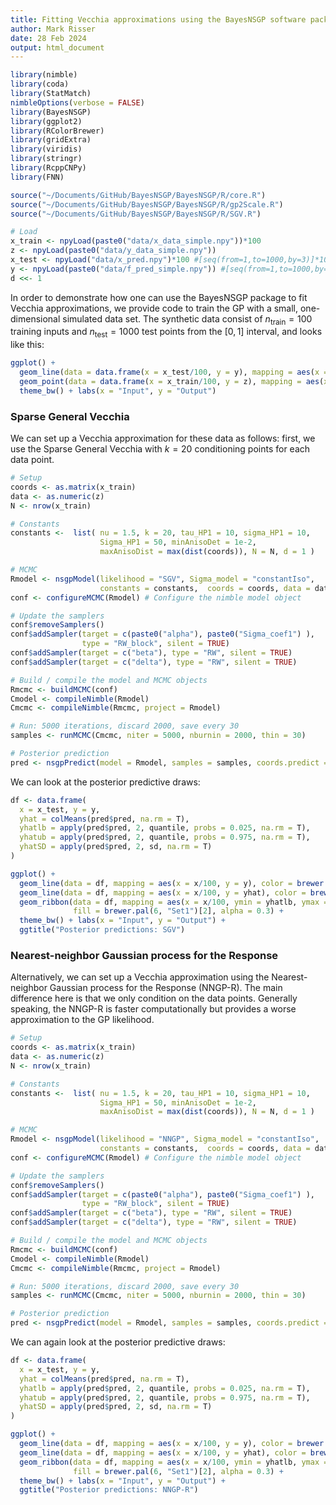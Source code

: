 ```yaml
---
title: Fitting Vecchia approximations using the BayesNSGP software package
author: Mark Risser
date: 28 Feb 2024 
output: html_document
---
```


```r
library(nimble)
library(coda)
library(StatMatch)
nimbleOptions(verbose = FALSE)
library(BayesNSGP)
library(ggplot2)
library(RColorBrewer)
library(gridExtra)
library(viridis)
library(stringr)
library(RcppCNPy)
library(FNN)

source("~/Documents/GitHub/BayesNSGP/BayesNSGP/R/core.R")
source("~/Documents/GitHub/BayesNSGP/BayesNSGP/R/gp2Scale.R")
source("~/Documents/GitHub/BayesNSGP/BayesNSGP/R/SGV.R")

# Load
x_train <- npyLoad(paste0("data/x_data_simple.npy"))*100
z <- npyLoad(paste0("data/y_data_simple.npy"))
x_test <- npyLoad("data/x_pred.npy")*100 #[seq(from=1,to=1000,by=3)]*100
y <- npyLoad(paste0("data/f_pred_simple.npy")) #[seq(from=1,to=1000,by=3)]
d <<- 1
```

In order to demonstrate how one can use the BayesNSGP package to fit Vecchia approximations, we provide code to train the GP with a small, one-dimensional simulated data set. The synthetic data consist of $n_\text{train} = 100$ training inputs and $n_\text{test}=1000$ test points from the $[0,1]$ interval, and looks like this:

```r
ggplot() +
  geom_line(data = data.frame(x = x_test/100, y = y), mapping = aes(x = x, y = y), color = brewer.pal(6, "Set1")[5]) +
  geom_point(data = data.frame(x = x_train/100, y = z), mapping = aes(x = x, y = y), color = brewer.pal(6, "Set1")[2]) +
  theme_bw() + labs(x = "Input", y = "Output")
```

### Sparse General Vecchia

We can set up a Vecchia approximation for these data as follows: first, we use the Sparse General Vecchia with $k=20$ conditioning points for each data point.

```r
# Setup
coords <- as.matrix(x_train)
data <- as.numeric(z)
N <- nrow(x_train)

# Constants
constants <-  list( nu = 1.5, k = 20, tau_HP1 = 10, sigma_HP1 = 10,
                    Sigma_HP1 = 50, minAnisoDet = 1e-2,
                    maxAnisoDist = max(dist(coords)), N = N, d = 1 )

# MCMC
Rmodel <- nsgpModel(likelihood = "SGV", Sigma_model = "constantIso",
                    constants = constants,  coords = coords, data = data )
conf <- configureMCMC(Rmodel) # Configure the nimble model object

# Update the samplers
conf$removeSamplers()
conf$addSampler(target = c(paste0("alpha"), paste0("Sigma_coef1") ),
                type = "RW_block", silent = TRUE)
conf$addSampler(target = c("beta"), type = "RW", silent = TRUE)
conf$addSampler(target = c("delta"), type = "RW", silent = TRUE)

# Build / compile the model and MCMC objects
Rmcmc <- buildMCMC(conf)
Cmodel <- compileNimble(Rmodel)
Cmcmc <- compileNimble(Rmcmc, project = Rmodel)

# Run: 5000 iterations, discard 2000, save every 30
samples <- runMCMC(Cmcmc, niter = 5000, nburnin = 2000, thin = 30)

# Posterior prediction
pred <- nsgpPredict(model = Rmodel, samples = samples, coords.predict = x_test)
```

We can look at the posterior predictive draws:

```r
df <- data.frame(
  x = x_test, y = y,
  yhat = colMeans(pred$pred, na.rm = T),
  yhatlb = apply(pred$pred, 2, quantile, probs = 0.025, na.rm = T),
  yhatub = apply(pred$pred, 2, quantile, probs = 0.975, na.rm = T),
  yhatSD = apply(pred$pred, 2, sd, na.rm = T)
)

ggplot() +
  geom_line(data = df, mapping = aes(x = x/100, y = y), color = brewer.pal(6, "Set1")[5]) +
  geom_line(data = df, mapping = aes(x = x/100, y = yhat), color = brewer.pal(6, "Set1")[2]) +
  geom_ribbon(data = df, mapping = aes(x = x/100, ymin = yhatlb, ymax = yhatub), 
              fill = brewer.pal(6, "Set1")[2], alpha = 0.3) +
  theme_bw() + labs(x = "Input", y = "Output") +
  ggtitle("Posterior predictions: SGV")
```

### Nearest-neighbor Gaussian process for the Response

Alternatively, we can set up a Vecchia approximation using the Nearest-neighbor Gaussian process for the Response (NNGP-R). The main difference here is that we only condition on the data points. Generally speaking, the NNGP-R is faster computationally but provides a worse approximation to the GP likelihood.

```r
# Setup
coords <- as.matrix(x_train)
data <- as.numeric(z)
N <- nrow(x_train)

# Constants
constants <-  list( nu = 1.5, k = 20, tau_HP1 = 10, sigma_HP1 = 10,
                    Sigma_HP1 = 50, minAnisoDet = 1e-2,
                    maxAnisoDist = max(dist(coords)), N = N, d = 1 )

# MCMC
Rmodel <- nsgpModel(likelihood = "NNGP", Sigma_model = "constantIso",
                    constants = constants,  coords = coords, data = data )
conf <- configureMCMC(Rmodel) # Configure the nimble model object

# Update the samplers
conf$removeSamplers()
conf$addSampler(target = c(paste0("alpha"), paste0("Sigma_coef1") ),
                type = "RW_block", silent = TRUE)
conf$addSampler(target = c("beta"), type = "RW", silent = TRUE)
conf$addSampler(target = c("delta"), type = "RW", silent = TRUE)

# Build / compile the model and MCMC objects
Rmcmc <- buildMCMC(conf)
Cmodel <- compileNimble(Rmodel)
Cmcmc <- compileNimble(Rmcmc, project = Rmodel)

# Run: 5000 iterations, discard 2000, save every 30
samples <- runMCMC(Cmcmc, niter = 5000, nburnin = 2000, thin = 30)

# Posterior prediction
pred <- nsgpPredict(model = Rmodel, samples = samples, coords.predict = x_test)
```

We can again look at the posterior predictive draws:

```r
df <- data.frame(
  x = x_test, y = y,
  yhat = colMeans(pred$pred, na.rm = T),
  yhatlb = apply(pred$pred, 2, quantile, probs = 0.025, na.rm = T),
  yhatub = apply(pred$pred, 2, quantile, probs = 0.975, na.rm = T),
  yhatSD = apply(pred$pred, 2, sd, na.rm = T)
)

ggplot() +
  geom_line(data = df, mapping = aes(x = x/100, y = y), color = brewer.pal(6, "Set1")[5]) +
  geom_line(data = df, mapping = aes(x = x/100, y = yhat), color = brewer.pal(6, "Set1")[2]) +
  geom_ribbon(data = df, mapping = aes(x = x/100, ymin = yhatlb, ymax = yhatub), 
              fill = brewer.pal(6, "Set1")[2], alpha = 0.3) +
  theme_bw() + labs(x = "Input", y = "Output") +
  ggtitle("Posterior predictions: NNGP-R")
```
